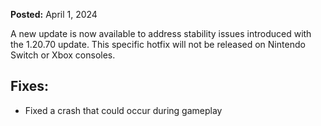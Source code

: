 **Posted:** April 1, 2024

A new update is now available to address stability issues introduced with the 1.20.70 update. This specific hotfix will not be released on Nintendo Switch or Xbox consoles.  
  

## **Fixes:**

-   Fixed a crash that could occur during gameplay